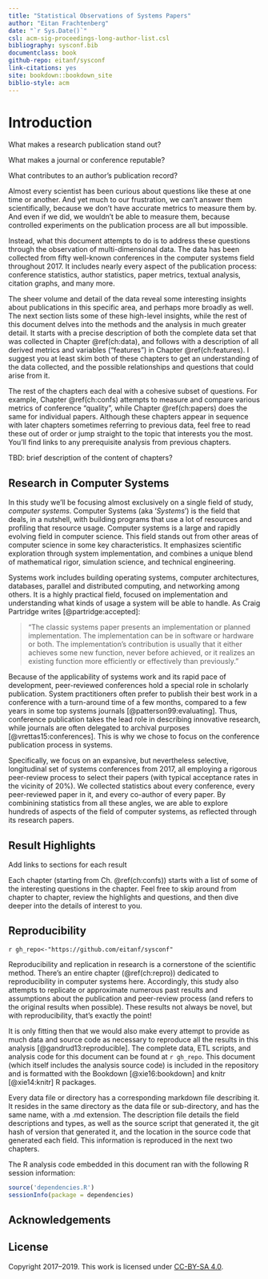```yaml
---
title: "Statistical Observations of Systems Papers"
author: "Eitan Frachtenberg"
date: "`r Sys.Date()`"
csl: acm-sig-proceedings-long-author-list.csl
bibliography: sysconf.bib
documentclass: book
github-repo: eitanf/sysconf
link-citations: yes
site: bookdown::bookdown_site
biblio-style: acm
---
```


# Introduction {#ch:intro}

<!-- Build with: rmarkdown::render_site(output_format = "bookdown::html_book", encoding = "UTF-8") -->
<!-- Or rebuild with: -->
<!-- setwd("~/Dropbox/code/sysconf/doc"); bookdown::clean_book(); bookdown::render_book("index.Rmd", "bookdown::gitbook") -->



What makes a research publication stand out?

What makes a journal or conference reputable?

What contributes to an author's publication record?

Almost every scientist has been curious about questions like these at one time or another. And yet much to our frustration, we can't answer them scientifically, because we don't have accurate metrics to measure them by. And even if we did, we wouldn't be able to measure them, because controlled experiments on the publication process are all but impossible.

Instead, what this document attempts to do is to address these questions through the observation of multi-dimensional data. The data has been collected from fifty well-known conferences in the computer systems field throughout 2017. It includes nearly every aspect of the publication process: conference statistics, author statistics, paper metrics, textual analysis, citation graphs, and many more.

The sheer volume and detail of the data reveal some interesting insights about publications in this specific area, and perhaps more broadly as well. The next section lists some of these high-level insights, while the rest of this document delves into the methods and the analysis in much greater detail. It starts with a precise description of both the complete data set that was collected in Chapter \@ref(ch:data), and follows with a description of all derived metrics and variables ("features") in Chapter \@ref(ch:features). I suggest you at least skim both of these chapters to get an understanding of the data collected, and the possible relationships and questions that could arise from it.

The rest of the chapters each deal with a cohesive subset of questions. For example, Chapter \@ref(ch:confs) attempts to measure and compare various metrics of conference "quality", while Chapter \@ref(ch:papers) does the same for individual papers. Although these chapters appear in sequence with later chapters sometimes referring to previous data, feel free to read these out of order or jump straight to the topic that interests you the most. You'll find links to any prerequisite analysis from previous chapters.

TBD: brief description of the content of chapters?

## Research in Computer Systems {-}

In this study we’ll be focusing almost exclusively on a single field of study, *computer systems*. Computer Systems (aka ‘*Systems*’) is the field that deals, in a nutshell, with building programs that use a lot of resources and profiling that resource usage. Computer systems is a large and rapidly evolving field in computer science. This field stands out from other areas of computer science in some key characteristics. It emphasizes scientific exploration through system implementation, and combines a unique blend of mathematical rigor, simulation science, and technical engineering. 

Systems work includes building operating systems, computer architectures, databases, parallel and distributed computing, and networking among others. It is a highly practical field, focused on implementation and understanding what kinds of usage a system will be able to handle. As Craig Partridge writes [@partridge:accepted]:

> "The classic systems paper presents an implementation or planned implementation. The implementation can be in software or hardware or both. The implementation's contribution is usually that it either achieves some new function, never before achieved, or it realizes an existing function more efficiently or effectively than previously."

Because of the applicability of systems work and its rapid pace of development, peer-reviewed conferences hold a special role in scholarly publication. System practitioners often prefer to publish their best work in a conference with a turn-around time of a few months, compared to a few years in some top systems journals [@patterson99:evaluating]. Thus, conference publication takes the lead role in describing innovative research, while journals are often delegated to archival purposes [@vrettas15:conferences]. This is why we chose to focus on the conference publication process in systems.

Specifically, we focus on an expansive, but nevertheless selective, longitudinal set of systems conferences from 2017, all employing a rigorous peer-review process to select their papers (with typical acceptance rates in the vicinity of 20%). We collected statistics about every conference, every peer-reviewed paper in it, and every co-author of every paper. By combinining statistics from all these angles, we are able to explore hundreds of aspects of the field of computer systems, as reflected through its research papers.


## Result Highlights {-}

<!--- These are all correlations. Causation is never implied, unless specifically stated. --->

Add links to sections for each result

Each chapter (starting from Ch. \@ref(ch:confs)) starts with a list of some of the interesting questions in the chapter. Feel free to skip around from chapter to chapter, review the highlights and questions, and then dive deeper into the details of interest to you.

## Reproducibility {-}

`r gh_repo<-"https://github.com/eitanf/sysconf"`

Reproducibility and replication in research is a cornerstone of the scientific method. There's an entire chapter (\@ref(ch:repro)) dedicated to reproducibility in computer systems here. Accordingly, this study also attempts to replicate or approximate numerous past results and assumptions about the publication and peer-review process (and refers to the original results when possible). These results not always be novel, but with reproducibility, that's exactly the point!

It is only fitting then that we would also make every attempt to provide as much data and source code as necessary to reproduce all the results in this analysis [@gandrud13:reproducible]. The complete data, ETL scripts, and analysis code for this document can be found at `r gh_repo`. This document (which itself includes the analysis source code) is included in the repository and is formatted with the Bookdown [@xie16:bookdown] and knitr [@xie14:knitr] R packages.

Every data file or directory has a corresponding markdown file describing it. It resides in the same directory as the data file or sub-directory, and has the same name, with a .md extension.
The description file details the field descriptions and types, as well as the source script that generated it, the git hash of version that generated it, and the location in the source code that generated each field. This information is reproduced in the next two chapters.

The R analysis code embedded in this document ran with the following R session information:

```r
source('dependencies.R')
sessionInfo(package = dependencies)
```

## Acknowledgements {-}

<!--
  grants: social justice, dean
  students: Revant Bagaria, Henry Blancheette, Tanmay Dubey, Jillian James, Rhody Kaner, Noah Koster, Joshua Reiss
  feedback:
  The many authors, PC chairs, and other conference organizers who helped with survey responses, suggestions, and feedback.

<!--
## Call for contributions {-}

If you're an author on one or more of these papers, kindly consider improving this data set by sending me (privately) a copy of the paper's review, or participating in the author survey. Your data will be aggregated with the existing set, preserving no personally identifying information.

Please contact me at eitan@reed.edu for details.
-->

## License {-}

Copyright 2017--2019. This work is licensed under [CC-BY-SA 4.0](https://creativecommons.org/licenses/by-sa/4.0/legalcode).
